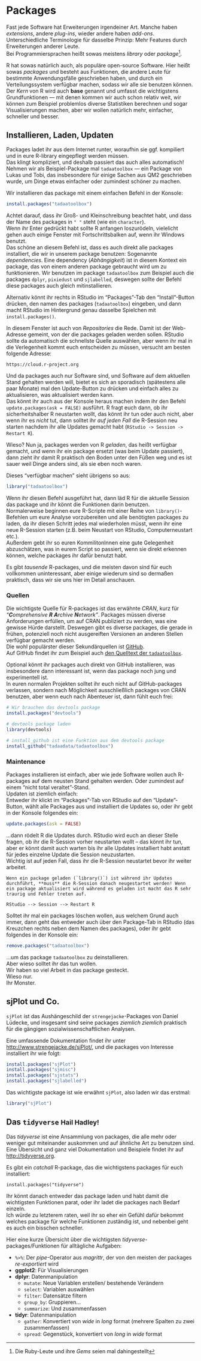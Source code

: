 # Packages

Fast jede Software hat Erweiterungen irgendeiner Art. Manche haben *extensions*, andere *plug-ins*, wieder andere haben *add-ons*. Unterschiedliche Terminologie für dasselbe Prinzip: Mehr Features durch Erweiterungen anderer Leute.  
Bei Programmiersprachen heißt sowas meistens *library* oder *package*[^ruby].  

R hat sowas natürlich auch, als populäre open-source Software. Hier heißt sowas *packages* und besteht aus Funktionen, die andere Leute für bestimmte Anwendungsfälle geschrieben haben, und durch ein Verteilungssystem verfügbar machen, sodass wir alle sie benutzen können.  
Der *Kern* von R wird auch **base** genannt und umfasst die wichtigstens Grundfunktionen — mit denen kommen wir auch schon relativ weit, wir können zum Beispiel problemlos diverse Statistiken berechnen und sogar Visualisierungen machen, aber wir wollen natürlich mehr, einfacher, schneller und besser.

## Installieren, Laden, Updaten

Packages ladet ihr aus dem Internet runter, woraufhin sie ggf. kompiliert und in eure R-library eingepflegt werden müssen.  
Das klingt kompliziert, und deshalb passiert das auch alles automatisch!  
Nehmen wir als Beispiel-Package mal `tadaatoolbox` — ein Package von Lukas und Tobi, das insbesondere für einige Sachen aus QM2 geschrieben wurde, um Dinge etwas einfacher oder zumindest schöner zu machen.  

Wir installieren das package mit einem einfachen Befehl in der Konsole:

```r
install.packages("tadaatoolbox")
```

Achtet darauf, dass ihr Groß- und Kleinschreibung beachtet habt, und dass der Name des packages in `" "` steht (wie ein `character`).  
Wenn ihr Enter gedrückt habt sollte R anfangen loszurödeln, vielelicht gehen auch einige Fenster mit Fortschrittsbalken auf, wenn ihr Windows benutzt.  
Das schöne an diesem Befehl ist, dass es auch direkt alle packages installiert, die wir in unserem package benutzen: Sogenannte *dependencies*. Eine dependency (*Abhängigkeit*) ist in diesem Kontext ein package, das von einem anderen package gebraucht wird um zu funktionieren. Wir benutzen im package `tadaatoolbox` zum Beispiel auch die packages `dplyr`, `pixiedust` und `sjlabelled`, deswegen sollte der Befehl diese packages auch gleich mitinstallieren.  

Alternativ könnt ihr rechts in RStudio im "Packages"-Tab den "Install"-Button drücken, den namen des packages (`tadaatoolbox`) eingeben, und dann macht RStudio im Hintergrund genau dasselbe Spielchen mit `install.packages()`.

In diesem Fenster ist auch von *Repositories* die Rede. Damit ist der Web-Adresse gemeint, von der die packages geladen werden sollen. RStudio sollte da automatisch die schnellste Quelle auswählen, aber wenn ihr mal in die Verlegenheit kommt euch entscheiden zu müssen, versucht am besten folgende Adresse:

```
https://cloud.r-project.org
```

Und da packages auch nur Software sind, und Software auf dem aktuellen Stand gehalten werden will, bietet es sich an sporadisch (spätestens alle paar Monate) mal den Update-Button zu drücken und einfach alles zu aktualisieren, was aktualisiert werden kann.  
Das könnt ihr auch aus der Konsole heraus machen indem ihr den Befehl `update.packages(ask = FALSE)` ausführt. R fragt euch dann, ob ihr sicherheitshalber R neustarten wollt, das könnt ihr tun oder auch nicht, aber wenn ihr es *nicht* tut, dann solltet ihr *auf jeden Fall* die R-Session neu starten nachdem ihr alle Updates gemacht habt (`RStudio -> Session -> Restart R`).  

Wieso? Nun ja, packages werden von R *geladen*, das heißt verfügbar gemacht, und wenn ihr ein package ersetzt (was beim Update passiert), dann zieht ihr damit R praktisch den Boden unter den Füßen weg und es ist sauer weil Dinge anders sind, als sie eben noch waren.

Dieses "verfügbar machen" sieht übrigens so aus:

```r
library("tadaatoolbox")
```

Wenn ihr diesen Befehl ausgeführt hat, dann läd R für die aktuelle Session das package und ihr könnt die Funktionen darin benutzen.  
Normalerweise beginnen eure R-Scripte mit einer Reihe von `library()`-Befehlen um eure Analyse vorzubereiten und alle benötigten packages zu laden, da ihr diesen Schritt jedes mal wiederholen müsst, wenn ihr eine neue R-Session starten (z.B. beim Neustart von RStudio, Computerneustart etc.).  
Außerdem gebt ihr so euren KommilitonInnen eine gute Gelegenheit abzuschätzen, was in eurem Script so passiert, wenn sie direkt erkennen können, welche packages ihr dafür benutzt habt.  

Es gibt *tausende* R-packages, und die meisten davon sind für euch vollkommen uninteressant, aber einige wiederum sind so dermaßen praktisch, dass wir sie uns hier im Detail anschauen.

### Quellen

Die wichtigste Quelle für R-packages ist das erwähnte *CRAN*, kurz für *"**C**omprehensive **R** **A**rchive **N**etwork"*. Packages müssen diverse Anforderungen erfüllen, um auf CRAN publiziert zu werden, was eine gewisse Hürde darstellt. Deswegen gibt es diverse packages, die gerade in frühen, potenziell noch nicht ausgereiften Versionen an anderen Stellen verfügbar gemacht werden.  
Die wohl populärster dieser Sekundärquellen ist [GitHub](https://github.com).  
Auf GitHub findet ihr zum Beispiel auch [den Quelltext der `tadaatoolbox`](https://github.com/tadaadata/tadaatoolbox).  

Optional könnt ihr packages auch direkt von GitHub installieren, was insbesondere dann interessant ist, wenn das package noch jung und experimentell ist.  
In euren normalen Projekten solltet ihr euch nicht auf GitHub-packages verlassen, sondern nach Möglichkeit ausschließlich packages von CRAN benutzen, aber wenn euch nach Abenteuer ist, dann fühlt euch frei:

```r
# Wir brauchen das devtools package
install.packages("devtools")

# devtools package laden
library(devtools)

# install_github ist eine Funktion aus dem devtools package
install_github("tadaadata/tadaatoolbox")
```

### Maintenance

Packages installieren ist einfach, aber wie jede Software wollen auch R-packages auf dem neusten Stand gehalten werden. Oder zumindest auf einem "nicht total veraltet"-Stand.  
Updaten ist ziemlich einfach:  
Entweder ihr klickt im "Packages"-Tab von RStudio auf den "Update"-Button, wählt alle Packages aus und installiert die Updates so, oder ihr gebt in der Konsole folgendes ein:

```r
update.packages(ask = FALSE)
```

…dann rödelt R die Updates durch. RStudio wird euch an dieser Stelle fragen, ob ihr die R-Session vorher neustarten wollt – das könnt ihr tun, aber er könnt damit auch warten bis ihr alle Updates installiert habt anstatt für jedes einzelne Update die Session neuzustarten.  
Wichtig ist auf jeden Fall, dass ihr die R-Session neustartet bevor ihr weiter arbeitet.  

```block2
Wenn ein package geladen (`library()`) ist während ihr Updates durchführt, **muss** die R-Session danach neugestartet werden! Wenn ein package aktualisiert wird während es geladen ist macht das R sehr traurig und Fehler treten auf.

RStudio --> Session --> Restart R
```

Solltet ihr mal ein packages löschen wollen, aus welchem Grund auch immer, dann geht das entweder auch über den Package-Tab in RStudio (das Kreuzchen rechts neben dem Namen des packages), oder ihr gebt folgendes in der Konsole ein:

```r
remove.packages("tadaatoolbox")
```

…um das package `tadaatoolbox` zu deinstallieren.  
Aber wieso solltet ihr das tun wollen.  
Wir haben so viel Arbeit in das package gesteckt.  
Wieso nur.  
Ihr Monster.


## sjPlot und Co.

`sjPlot` ist das Aushängeschild der `strengejacke`-Packages von Daniel Lüdecke, und insgesamt sind seine packages _ziemlich ziemlich_ praktisch für die gängigen sozialwissenschaftlichen Analysen.  

Eine umfassende Dokumentation findet ihr unter <http://www.strengejacke.de/sjPlot/>, und die packages von Interesse installiert ihr wie folgt:

```r
install.packages("sjPlot")
install.packages("sjmisc")
install.packages("sjstats")
install.packages("sjlabelled")
```

Das wichtigste package ist wie erwähnt `sjPlot`, also laden wir das erstmal:

```r
library("sjPlot")
```

## Das `tidyverse` <small class="subtitle">Hail Hadley!</small>

Das *tidyverse* ist eine Ansammlung von packages, die alle mehr oder weniger gut miteinander auskommen und auf ähnliche Art zu benutzen sind.  
Eine Übersicht und ganz viel Dokumentation und Beispiele findet ihr auf <http://tidyverse.org>.

Es gibt ein *catchall* R-package, das die wichtigstens packages für euch installiert:

```
install.packages("tidyverse")
```

Ihr könnt danach entweder das package laden und habt damit die wichtigsten Funktionen parat, oder ihr ladet die packages nach Bedarf einzeln.  
Ich würde zu letzterem raten, weil ihr so eher ein Gefühl dafür bekommt welches package für welche Funktionen zuständig ist, und nebenbei geht es auch ein bisschen schneller.

Hier eine kurze Übersicht über die wichtigsten *tidyverse*-packages/Funktionen für alltägliche Aufgaben:

- `%>%`: Der *pipe*-Operator aus *magrittr*, der von den meisten der packages *re-exportiert* wird
- **ggplot2**: Für Visualisierungen
- **dplyr**: Datenmanipulation
    - `mutate`: Neue Variablen erstellen/  bestehende Verändern
    - `select`: Variablen auswählen
    - `filter`: Datensätze filtern
    - `group_by`: Gruppieren…
    - `summarize`: Und zusammenfassen
- **tidyr**: Datenmanipulation
    - `gather`: Konvertiert von *wide* in *long* format (mehrere Spalten zu zwei zusammenfassen)
    - `spread`: Gegenstück, konvertiert von *long* in *wide* format



[^ruby]: Die Ruby-Leute und ihre *Gems* seien mal dahingestellt
